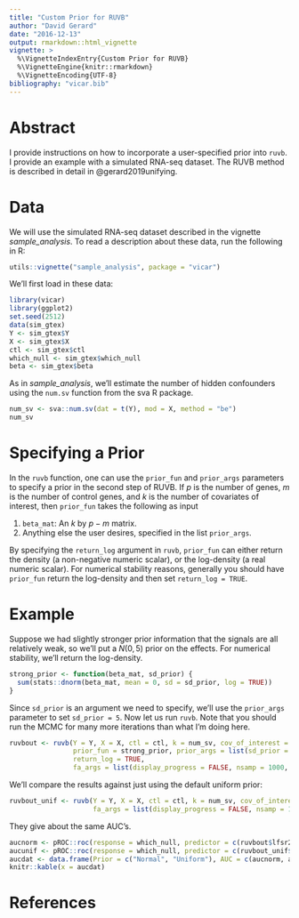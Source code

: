 ```yaml
---
title: "Custom Prior for RUVB"
author: "David Gerard"
date: "2016-12-13"
output: rmarkdown::html_vignette
vignette: >
  %\VignetteIndexEntry{Custom Prior for RUVB}
  %\VignetteEngine{knitr::rmarkdown}
  %\VignetteEncoding{UTF-8}
bibliography: "vicar.bib"
---
```


# Abstract

I provide instructions on how to incorporate a user-specified prior into `ruvb`. 
I provide an example with a simulated RNA-seq dataset. The RUVB method is
described in detail in @gerard2019unifying.

# Data

We will use the simulated RNA-seq dataset described in the vignette _sample\_analysis_. To read a description about these data, run the following in R:
```r
utils::vignette("sample_analysis", package = "vicar")
```

We'll first load in these data:
```r
library(vicar)
library(ggplot2)
set.seed(2512)
data(sim_gtex)
Y <- sim_gtex$Y
X <- sim_gtex$X
ctl <- sim_gtex$ctl
which_null <- sim_gtex$which_null
beta <- sim_gtex$beta
```

As in _sample\_analysis_, we'll estimate the number of hidden confounders using the `num.sv` function from the sva R package.
```r
num_sv <- sva::num.sv(dat = t(Y), mod = X, method = "be")
num_sv
```

# Specifying a Prior

In the `ruvb` function, one can use the `prior_fun` and `prior_args` parameters to specify a prior in the second step of RUVB. If $p$ is the number of genes, $m$ is the number of control genes, and $k$ is the number of covariates of interest, then `prior_fun` takes the following as input

1. `beta_mat`: An $k$ by $p - m$ matrix.
2. Anything else the user desires, specified in the list `prior_args`.

By specifying the `return_log` argument in `ruvb`, `prior_fun` can either return the density (a non-negative numeric scalar), or the log-density (a real numeric scalar). For numerical stability reasons, generally you should have `prior_fun` return the log-density and then set `return_log = TRUE`.

# Example

Suppose we had slightly stronger prior information that the signals are all relatively weak, so we'll put a $N(0, 5)$ prior on the effects. For numerical stability, we'll return the log-density.

```r
strong_prior <- function(beta_mat, sd_prior) {
  sum(stats::dnorm(beta_mat, mean = 0, sd = sd_prior, log = TRUE))
}
```

Since `sd_prior` is an argument we need to specify, we'll use the `prior_args` parameter to set `sd_prior = 5`. Now let us run `ruvb`. Note that you should run the MCMC for many more iterations than what I'm doing here.
```r
ruvbout <- ruvb(Y = Y, X = X, ctl = ctl, k = num_sv, cov_of_interest = 2,
                prior_fun = strong_prior, prior_args = list(sd_prior = 5),
                return_log = TRUE,
                fa_args = list(display_progress = FALSE, nsamp = 1000, thin = 1))
```

We'll compare the results against just using the default uniform prior:
```r
ruvbout_unif <- ruvb(Y = Y, X = X, ctl = ctl, k = num_sv, cov_of_interest = 2,
                     fa_args = list(display_progress = FALSE, nsamp = 1000, thin = 1))
```

They give about the same AUC's.
```r
aucnorm <- pROC::roc(response = which_null, predictor = c(ruvbout$lfsr2))$auc
aucunif <- pROC::roc(response = which_null, predictor = c(ruvbout_unif$lfsr2))$auc
aucdat <- data.frame(Prior = c("Normal", "Uniform"), AUC = c(aucnorm, aucunif))
knitr::kable(x = aucdat)
```

# References

